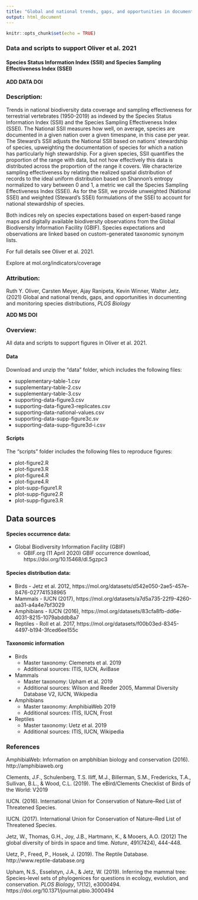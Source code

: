 ```yaml
---
title: "Global and national trends, gaps, and opportunities in documenting and monitoring species distributions"
output: html_document
---
```


```r
knitr::opts_chunk$set(echo = TRUE)
```

### Data and scripts to support Oliver et al. 2021 
#### Species Status Information Index (SSII) and Species Sampling Effectiveness Index (SSEI)
**ADD DATA DOI**

### Description:
Trends in national biodiversity data coverage and sampling effectiveness for terrestrial vertebrates (1950-2019) as indexed by the Species Status Information Index (SSII) and the Species Sampling Effectiveness Index (SSEI). The National SSII measures how well, on average, species are documented in a given nation over a given timespane, in this case per year. The Steward’s SSII adjusts the National SSII based on nations’ stewardship of species, upweighting the documentation of species for which a nation has particularly high stewardship. For a given species, SSII quantifies the proportion of the range with data, but not how effectively this data is distributed across the proportion of the range it covers. We characterize sampling effectiveness by relating the realized spatial distribution of records to the ideal uniform distribution based on Shannon’s entropy normalized to vary between 0 and 1, a metric we call the Species Sampling Effectiveness Index (SSEI). As for the SSII, we provide unweighted (National SSEI) and weighted (Steward’s SSEI) formulations of the SSEI to account for national stewardship of species. 

Both indices rely on species expectations based on expert-based range maps and digitally available biodiversity observations from the Global Biodiversity Information Facility (GBIF). Species expectations and observations are linked based on custom-generated taxonomic synonym lists. 

For full details see Oliver et al. 2021.

Explore at mol.org/indicators/coverage

### Attribution:
Ruth Y. Oliver, Carsten Meyer, Ajay Ranipeta, Kevin Winner, Walter Jetz. (2021) Global and national trends, gaps, and opportunities in documenting and monitoring species distributions, *PLOS Biology*

**ADD MS DOI**

### Overview:
All data and scripts to support figures in Oliver et al. 2021.

#### Data
Download and unzip the "data" folder, which includes the following files:

* supplementary-table-1.csv
* supplementary-table-2.csv
* supplementary-table-3.csv
* supporting-data-figure3.csv
* supporting-data-figure3-replicates.csv
* supporting-data-national-values.csv
* supporting-data-supp-figure3c.sv
* supporting-data-supp-figure3d-i.csv

#### Scripts
The "scripts" folder includes the following files to reproduce figures:

* plot-figure2.R
* plot-figure3.R
* plot-figure4.R
* plot-figure4.R
* plot-supp-figure1.R
* plot-supp-figure2.R
* plot-supp-figure3.R

## Data sources
#### Species occurrence data:

* Global Biodiversity Information Facility (GBIF) 
  + GBIF.org (11 April 2020) GBIF occurrence download, https://doi.org/10.15468/dl.5gzpc3

#### Species distribution data:

* Birds - Jetz et al. 2012, https://mol.org/datasets/d542e050-2ae5-457e-8476-027741538965
* Mammals - IUCN (2017), https://mol.org/datasets/a7d5a735-22f9-4260-aa31-a4a4e7bf3029
* Amphibians - IUCN (2016), https://mol.org/datasets/83cfa8fb-dd6e-4031-8215-1079abddb8a7
* Reptiles - Roll et al. 2017, https://mol.org/datasets/f00b03ed-8345-4497-b194-3fced6ee155c 

#### Taxonomic information

* Birds
  + Master taxonomy: Clemenets et al. 2019
  + Additional sources: ITIS, IUCN, AviBase
* Mammals
  + Master taxonomy: Upham et al. 2019
  + Additional sources: Wilson and Reeder 2005, Mammal Diversity Database V2, IUCN, Wikipedia
* Amphibians
  + Master taxonomy: AmphibiaWeb 2019
  + Additional sources: ITIS, IUCN, Frost
* Reptiles
  + Master taxonomy: Uetz et al. 2019
  + Additional sources: ITIS, IUCN, Wikipedia
  
### References
AmphibiaWeb: Information on ampbhibian biology and conservation (2016). http://amphibiaweb.org

Clements, J.F., Schulenberg, T.S. Iliff, M.J., Billerman, S.M., Fredericks, T.A., Sullivan, B.L., & Wood, C.L. (2019). The eBird/Clements Checklist of Birds of the World: V2019

IUCN. (2016). International Union for Conservation of Nature--Red List of Threatened Species.

IUCN. (2017). International Union for Conservation of Nature--Red List of Threatened Species.

Jetz, W., Thomas, G.H., Joy, J.B., Hartmann, K., & Mooers, A.O. (2012) The global diversity of birds in space and time. *Nature*, 491(7424), 444-448.

Uetz, P., Freed, P., Hosek, J. (2019). The Reptile Database. http://www.reptile-database.org

Upham, N.S., Esselstyn, J.A., & Jetz, W. (2019). Inferring the mammal tree: Species-level sets of phylogenices for questions in ecology, evolution, and conservation. *PLOS Biology*, 17(12), e3000494. https://doi.org/10.1371/journal.pbio.3000494
